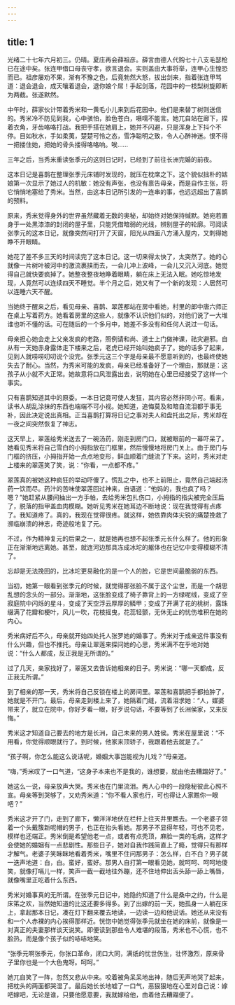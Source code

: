 ```yaml
---
---
---
```

title: 1
---




光绪二十七年六月初三。仍晴。夏庄再会薛祖彦。薛言由德人代购七十八支毛瑟枪已在途中矣。张连甲借口母丧守孝，欲言退会。实则盖由大事将举，连甲心生惶恐而已。祖彦屡劝不果，渐有不豫之色，后竟勃然大怒，拔出剑来，指着张连甲骂道：退会退会，成天嚷着退会，退你娘个屌！手起剑落，花园中的一枝梨树旋即断为两截。张遂默然。

中午时，薛家伙计带着秀米和一黄毛小儿来到后花园中。他们是来替丁树则送信的。秀米冷不防见到我，心中骇怕，脸色苍白，嗫嚅不能言。她兀自站在廊下，捏着衣角，牙齿咯咯打战。我把手搭在她肩上，她并不闪避，只是浑身上下抖个不停。目如秋水，手如柔荑，楚楚可怜之态，雪净聪明之致，令人心醉神迷。恨不得一把搂住她，把她的骨头搂得咯咯响。唉……

三年之后，当秀米重读张季元的这则日记时，已经到了前往长洲完婚的前夜。

这本日记是喜鹊在整理张季元床铺时发现的，就压在枕席之下。这个貌似拙朴的姑娘第一次显示了她过人的机敏：她没有声张，也没有禀告母亲，而是自作主张，将它悄悄地塞给了秀米。当然，由这本日记所引发的一连串的事，也远远超出了喜鹊的预料。

原来，秀米觉得身外的世界虽然藏着无数的奥秘，却始终对她保持缄默。她宛若置身于一处黑漆漆的封闭的屋子里，只能凭借暗弱的光线，辨别屋子的轮廓。可阅读张季元的这本日记，就像突然间打开了天窗，阳光从四面八方涌入屋内，又刺得她睁不开眼睛。

她花了差不多三天的时间读完了这本日记。这一切来得太快了，太突然了。她的心就像一片树叶被河中的激流裹挟而去，一会儿冲上波峰，一会儿又沉入河底。她觉得自己就快要疯掉了。她整夜整夜地睁着眼睛，躺在床上无法入眠。她吃惊地发现，人竟然可以连续四天不睡觉。半个月之后，她又有了一个新的发现：人居然可以连睡六天不醒。

当她终于醒来之后，看见母亲、喜鹊、翠莲都站在房中看她，村里的郎中唐六师正在桌上写着药方。她看着房里的这些人，就像不认识他们似的，对他们说了一大堆谁也听不懂的话。可在随后的一个多月中，她差不多没有和任何人说过一句话。

母亲担心她会走上父亲发疯的老路，照例请和尚、道士上门做神课，祛灾避邪。自从有一天她赤身露体走下楼来之后，老虎已经开始叫她疯子了。她的话多了起来，见到人就唠唠叨叨说个没完。张季元这三个字是母亲最不愿意听到的，也最终使她失去了耐心。当然，为秀米可能的发疯，母亲已经准备好了一个理由，那就是：这孩子从小就不大正常。她故意将口风泄露出去，说明她在心里已经接受了这样一个事实。

只有喜鹊知道其中的原委。一本日记竟可使人发狂，其内容必然非同小可。看来，读书人胡乱涂抹的东西也端端不可小视。她知道，追悔莫及和暗自流泪都于事无补，因此决定说出真相。正当喜鹊打算将日记之事对夫人和盘托出之际，秀米却在一夜之间突然恢复了神志。

这天早上，翠莲给秀米送去了一碗汤药，刚走到房门口，就被眼前的一幕吓呆了。她看见秀米将自己雪白的小拇指放在门框里，然后慢慢地将房门关上。由于房门与门框的挤压，小拇指开始一点点地变形，鲜血顺着门缝流了下来。这时，秀米对走上楼来的翠莲笑了笑，说：“你看，一点都不疼。”

翠莲真的被她这种疯狂的举动吓傻了。慌乱之中，也不上前阻止，竟然自己端起汤药一饮而尽。药汁的苦味使翠莲回过神来，自语道：“他妈的，我也疯了吗？嗯？”她赶紧从腰间抽出一方手帕，去给秀米包扎伤口，小拇指的指尖被完全压扁了，脱落的指甲盖血肉模糊。她听见秀米在她耳边不断地说：现在我觉得有点疼了。我知道疼了。真的，我现在觉得很疼。就这样，她依靠肉体尖锐的痛楚挽救了濒临崩溃的神志，奇迹般地复了元。

不过，作为精神复元的后果之一，就是她再也想不起张季元长什么样了。他的形象正在渐渐地远离她。甚至，就连河边那具冻成冰坨的躯体也在记忆中变得模糊不清了。

忘却是无法挽回的，比冰坨更易融化的是一个人的脸，它是世间最脆弱的东西。

当初，她第一眼看到张季元的时候，就觉得那张脸不属于这个尘世，而是一个胡思乱想的念头的一部分。渐渐地，这张脸变成了椅子靠背上的一方绿呢绒，变成了空寂庭院中闪烁的星斗，变成了天空浮云厚厚的鳞甲；变成了开满了花的桃树，露珠缀满了花瓣和梗叶，风儿一吹，花枝摇曳，花蕊轻颤，无休无止的忧伤堆积在她的内心。

秀米病好后不久，母亲就开始四处托人张罗她的婚事了。秀米对于成亲这件事没有什么兴趣，但也不推托。母亲让翠莲来探问她的心思，秀米满不在乎地对她说：“什么人都成，反正我是无所谓的。”

过了几天，亲家找好了，翠莲又去告诉她相亲的日子。秀米说：“哪一天都成，反正我无所谓。”

到了相亲的那一天，秀米将自己反锁在楼上的房间里。翠莲和喜鹊把手都拍肿了，她就是不开门。最后，母亲走到楼上来了，她隔着门缝，流着泪求她：“人，媒婆带来了，就立在院中，你好歹看一眼，好歹说句话，不要等到了长洲侯家，又来反悔。”

秀米这才知道自己要去的地方是长洲，自己未来的男人姓侯。秀米在屋里说：“不用看，你觉得顺眼就行了。到时候，他家来顶轿子，我跟着他去就是了。”

“孩子啊，你怎么能这么说话呢，婚姻大事岂能视为儿戏？”母亲道。

“嗨，”秀米叹了一口气道，“这身子本来也不是我的，谁想要，就由他去糟蹋好了。”

她这么一说，母亲放声大哭。秀米也在门里流泪。两人心中的一段隐秘彼此心照不宣。母亲等到哭够了，又劝秀米道：“你不看人家也行，可也得让人家瞧你一眼吧？”

秀米这才开了门，走到了廊下，懒洋洋地伏在栏杆上往天井里瞧去。一个老婆子领着一个头戴簇新呢帽的男子，也正在抬头看她。那男子不显得年轻，可也不见老，模样也还端正。秀米倒是希望他老一点，或者有点秃顶，麻脸一类的毛病，这样才会使她的婚姻有一点悲剧性。那些日子，她对自我作践简直上了瘾，觉得只有那样才解气。老婆子笑眯眯地看着秀米，嘴里不住问那男子：怎么样，白不白？男子就一迭声地道：白，白。蛮好，蛮好。那男人自打第一眼看见她，就呵呵、呵呵地傻笑，就像打嗝儿一样，笑声一截一截地往外蹦，还不住地伸出舌头舔一舔上嘴唇，就像嘴里正吃着什么东西。

秀米对婚事真的无所谓。在张季元日记中，她隐约知道了什么是桑中之约，什么是床笫之欢，当然她知道的比这还要多得多。到了出嫁的前一天，她孤身一人躺在床上，拿起那本日记，凑在灯下翻来覆去地读，一边读一边和他说话。她还从来没有和一个人赤裸的内心挨得那样近。恍惚中她觉得张季元就坐在她的床前，就像是一对真正的夫妻那样谈天说笑。即便读到那些令人难堪的段落，秀米也不心慌，也不脸热，而是像个孩子似的哧哧地笑。

“张季元啊张季元，你张口革命，闭口大同，满纸的忧世伤生，壮怀激烈，原来骨子里你也是一个大色鬼呀。呵呵。”

她兀自笑了一阵，忽然又悲从中来。咬着被角呆呆地出神，随后无声地哭了起来，把枕头的两面都哭湿了。最后她长长地嘘了一口气，恶狠狠地在心里对自己说：嫁吧嫁吧，无论是谁，只要他愿意要，我就嫁给他，由着他去糟蹋便了。